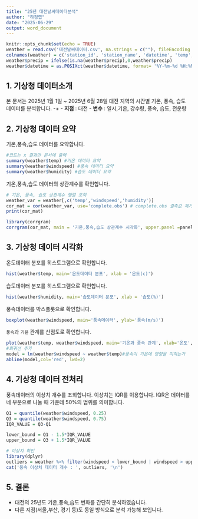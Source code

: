 ---
title: "25년 대전날씨데이터분석"
author: "하정엽"
date: "2025-06-29"
output: word_document
---
```{r, echo=FALSE}
knitr::opts_chunk$set(echo = TRUE)
weather = read.csv('대전날씨데이터.csv', na.strings = c(""), fileEncoding = 'CP949', encoding = 'UTF-8', check.names = FALSE)
colnames(weather) = c('station_id', 'station_name', 'datetime', 'temp', 'precip','windspeed','winddir','humidity','CA')
weather$precip = ifelse(is.na(weather$precip),0,weather$precip)
weather$datetime = as.POSIXct(weather$datetime, format= '%Y-%m-%d %H:%M')
```


## 1. 기상청 데이터소개

본 문서는 2025년 1월 1일 ~ 2025년 6월 28일 대전 지역의 시간별 기온, 풍속, 습도 데이터를 분석합니다.
-+
- **지점** : 대전
- **변수** : 일시,기온, 강수량, 풍속, 습도, 전운량

## 2. 기상청 데이터 요약

기온,풍속,습도 데이터를 요약합니다.
```{r, echo=FALSE}
#코드는 x 결과만 문서에 출력
summary(weather$temp) #기온 데이터 요약
summary(weather$windspeed) #풍속 데이터 요약
summary(weather$humidity) #습도 데이터 요약
```

기온,풍속,습도 데이터의 상관계수를 확인합니다.
```{r, echo=FALSE}
# 기온, 풍속, 습도 상관계수 행렬 조회
weather_var = weather[,c('temp','windspeed','humidity')]
cor_mat = cor(weather_var, use='complete.obs') # complete.obs 결측값 제거
print(cor_mat)
```
```{r, echo=FALSE}
library(corrgram)
corrgram(cor_mat, main = '기온,풍속,습도 상관계수 시각화', upper.panel =panel.cor)
```

## 3. 기상청 데이터 시각화

온도데이터 분포를 히스토그램으로 확인합니다.
```{r, echo=FALSE}
hist(weather$temp, main='온도데이터 분포', xlab = '온도(c)')
```

습도데이터 분포를 히스토그램으로 확인합니다.
```{r, echo=FALSE}
hist(weather$humidity, main='습도데이터 분포', xlab = '습도(%)')
```

풍속데이터를 박스플롯으로 확인합니다.
```{r, echo=FALSE}
boxplot(weather$windspeed, main='풍속데이터', ylab='풍속(m/s)')
```

`풍속`과 `기온` 관계를 산점도로 확인합니다.
```{r, echo=FALSE}
plot(weather$temp, weather$windspeed, main='기온과 풍속 관계', xlab='온도', ylab='풍속')
#회귀선 추가
model = lm(weather$windspeed ~ weather$temp)#풍속이 기온에 영향을 미치는가
abline(model,col='red', lwd=2)
```


## 4. 기상청 데이터 전처리

풍속데이터의 이상치 개수를 조회합니다. 이상치는 IQR를 이용합니다.
IQR은 데이터를 네 부분으로 나눌 때 가운데 50%의 범위를 의미합니다.
```{r, echo=FALSE}
Q1 = quantile(weather$windspeed, 0.25)
Q3 = quantile(weather$windspeed, 0.75)
IQR_VALUE = Q3-Q1

lower_bound = Q1 - 1.5*IQR_VALUE
upper_bound = Q3 + 1.5*IQR_VALUE

# 이상치 확인
library(dplyr)
outliers = weather %>% filter(windspeed < lower_bound | windspeed > upper_bound) %>% nrow()
cat('풍속 이상치 데이터 개수 : ', outliers, '\n')
```

## 5. 결론

- 대전의 25년도 기온,풍속,습도 변화를 간단히 분석하였습니다. 
- 다른 지점(서울,부산, 경기 등)도 동일 방식으로 분석 가능해 보입니다.












